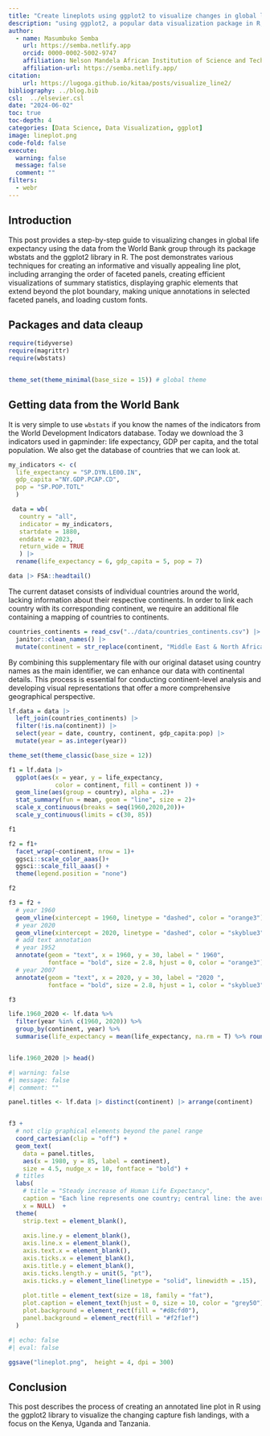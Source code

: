 ```yaml
---
title: "Create lineplots using ggplot2 to visualize changes in global life expectancy"
description: "using ggplot2, a popular data visualization package in R, to create line plots that visualize changes in global life expectancy over time."
author: 
  - name: Masumbuko Semba
    url: https://semba.netlify.app
    orcid: 0000-0002-5002-9747
    affiliation: Nelson Mandela African Institution of Science and Technology
    affiliation-url: https://semba.netlify.app/  
citation: 
    url: https://lugoga.github.io/kitaa/posts/visualize_line2/
bibliography: ../blog.bib
csl:  ../elsevier.csl
date: "2024-06-02"
toc: true
toc-depth: 4
categories: [Data Science, Data Visualization, ggplot]
image: lineplot.png
code-fold: false
execute: 
  warning: false
  message: false
  comment: ""
filters: 
  - webr
---
```




<!-- Google tag (gtag.js) -->
<script async src="https://www.googletagmanager.com/gtag/js?id=G-8KY4TDP558"></script>
<script>
  window.dataLayer = window.dataLayer || [];
  function gtag(){dataLayer.push(arguments);}
  gtag('js', new Date());

  gtag('config', 'G-8KY4TDP558');
</script>




## Introduction

This post provides a step-by-step guide to visualizing changes in global life expectancy using the data from the World Bank group through its package wbstats and the ggplot2 library in R. The post demonstrates various techniques for creating an informative and visually appealing line plot, including arranging the order of faceted panels, creating efficient visualizations of summary statistics, displaying graphic elements that extend beyond the plot boundary, making unique annotations in selected faceted panels, and loading custom fonts.



## Packages and data cleaup


```r
require(tidyverse)
require(magrittr)
require(wbstats)


theme_set(theme_minimal(base_size = 15)) # global theme
```


## Getting data from the World Bank

It is very simple to use `wbstats` if you know the names of the indicators from the World Development Indicators database. Today we download the 3 indicators used in gapminder: life expectancy, GDP per capita, and the total population. We also get the database of countries that we can look at.



```r
my_indicators <- c(
  life_expectancy = "SP.DYN.LE00.IN", 
  gdp_capita ="NY.GDP.PCAP.CD", 
  pop = "SP.POP.TOTL"
  )
```


```r
 data = wb(
   country = "all",
   indicator = my_indicators, 
   startdate = 1880, 
   enddate = 2023,  
   return_wide = TRUE
   ) |> 
  rename(life_expectancy = 6, gdp_capita = 5, pop = 7)

```

```r
data |> FSA::headtail()
```

The current dataset consists of individual countries around the world, lacking information about their respective continents. In order to link each country with its corresponding continent, we require an additional file containing a mapping of countries to continents. 


```r
countries_continents = read_csv("../data/countries_continents.csv") |> 
  janitor::clean_names() |> 
  mutate(continent = str_replace(continent, "Middle East & North Africa", "MENA"))
```

By combining this supplementary file with our original dataset using country names as the main identifier, we can enhance our data with continental details. This process is essential for conducting continent-level analysis and developing visual representations that offer a more comprehensive geographical perspective.

```r
lf.data = data |> 
  left_join(countries_continents) |> 
  filter(!is.na(continent)) |> 
  select(year = date, country, continent, gdp_capita:pop) |> 
  mutate(year = as.integer(year))
```

```r
theme_set(theme_classic(base_size = 12))

f1 = lf.data |> 
  ggplot(aes(x = year, y = life_expectancy, 
             color = continent, fill = continent )) +
  geom_line(aes(group = country), alpha = .2)+
  stat_summary(fun = mean, geom = "line", size = 2)+
  scale_x_continuous(breaks = seq(1960,2020,20))+
  scale_y_continuous(limits = c(30, 85))

f1
```


```r

f2 = f1+
  facet_wrap(~continent, nrow = 1)+
  ggsci::scale_color_aaas()+
  ggsci::scale_fill_aaas() +
  theme(legend.position = "none")

f2 

```



```r
f3 = f2 +
  # year 1960
  geom_vline(xintercept = 1960, linetype = "dashed", color = "orange3") +
  # year 2020
  geom_vline(xintercept = 2020, linetype = "dashed", color = "skyblue3") +
  # add text annotation
  # year 1952
  annotate(geom = "text", x = 1960, y = 30, label = " 1960", 
           fontface = "bold", size = 2.8, hjust = 0, color = "orange3") +
  # year 2007
  annotate(geom = "text", x = 2020, y = 30, label = "2020 ", 
           fontface = "bold", size = 2.8, hjust = 1, color = "skyblue3") 

f3
```


```r

life.1960_2020 <- lf.data %>% 
  filter(year %in% c(1960, 2020)) %>% 
  group_by(continent, year) %>% 
  summarise(life_expectancy = mean(life_expectancy, na.rm = T) %>% round())


life.1960_2020 |> head()
```



```r
#| warning: false
#| message: false
#| comment: ""

panel.titles <- lf.data |> distinct(continent) |> arrange(continent) 


f3 + 
  # not clip graphical elements beyond the panel range
  coord_cartesian(clip = "off") + 
  geom_text(
    data = panel.titles,
    aes(x = 1980, y = 85, label = continent),
    size = 4.5, nudge_x = 10, fontface = "bold") +
  # titles
  labs(
    # title = "Steady increase of Human Life Expectancy", 
    caption = "Each line represents one country; central line: the average; \nribbon, one standard deviation around the mean.",
    x = NULL)  +
  theme(
    strip.text = element_blank(), 
    
    axis.line.y = element_blank(),
    axis.line.x = element_blank(),
    axis.text.x = element_blank(),
    axis.ticks.x = element_blank(),
    axis.title.y = element_blank(),
    axis.ticks.length.y = unit(5, "pt"),
    axis.ticks.y = element_line(linetype = "solid", linewidth = .15),
    
    plot.title = element_text(size = 18, family = "fat"),
    plot.caption = element_text(hjust = 0, size = 10, color = "grey50"),
    plot.background = element_rect(fill = "#d8cfd0"),
    panel.background = element_rect(fill = "#f2f1ef")
  ) 

```

```r
#| echo: false
#| eval: false

ggsave("lineplot.png",  height = 4, dpi = 300)

```

## Conclusion

This post describes the process of creating an annotated line plot in R using the ggplot2 library to visualize the changing capture fish landings, with a focus on the Kenya, Uganda and Tanzania.



